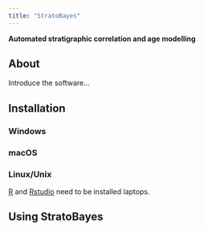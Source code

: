 ```yaml
---
title: "StratoBayes"
---
```


**Automated stratigraphic correlation and age modelling**

## About

Introduce the software...

## Installation

### Windows

### macOS

### Linux/Unix

[R](https://www.r-project.org/) and [Rstudio](https://posit.co/downloads/) need to be installed laptops.

## Using StratoBayes
